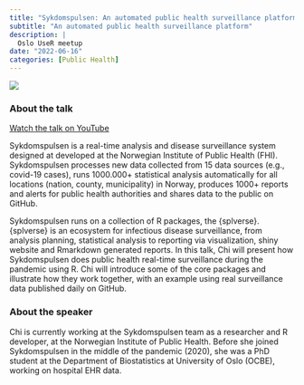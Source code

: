 ```yaml
---
title: "Sykdomspulsen: An automated public health surveillance platform"
subtitle: "An automated public health surveillance platform"
description: |
  Oslo UseR meetup
date: "2022-06-16"
categories: [Public Health]
---
```


![](image_talk_20220616.png)

### About the talk

[Watch the talk on YouTube](https://www.youtube.com/watch?v=9wmajA7Okrg)

Sykdomspulsen is a real-time analysis and disease surveillance system designed at developed at the Norwegian Institute of Public Health (FHI). Sykdomspulsen processes new data collected from 15 data sources (e.g., covid-19 cases), runs 1000.000+ statistical analysis automatically for all locations (nation, county, municipality) in Norway, produces 1000+ reports and alerts for public health authorities and shares data to the public on GitHub.

Sykdomspulsen runs on a collection of R packages, the {splverse}. {splverse} is an ecosystem for infectious disease surveillance, from analysis planning, statistical analysis to reporting via visualization, shiny website and Rmarkdown generated reports. In this talk, Chi will present how Sykdomspulsen does public health real-time surveillance during the pandemic using R. Chi will introduce some of the core packages and illustrate how they work together, with an example using real surveillance data published daily on GitHub.


### About the speaker

Chi is currently working at the Sykdomspulsen team as a researcher and R developer, at the Norwegian Institute of Public Health. Before she joined Sykdomspulsen in the middle of the pandemic (2020), she was a PhD student at the Department of Biostatistics at University of Oslo (OCBE), working on hospital EHR data.

